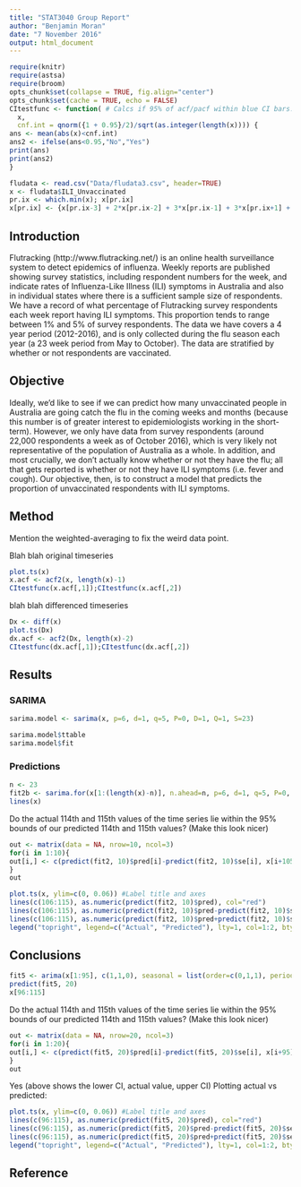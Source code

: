 ```yaml
---
title: "STAT3040 Group Report"
author: "Benjamin Moran"
date: "7 November 2016"
output: html_document
---
```


```r
require(knitr)
require(astsa)
require(broom)
opts_chunk$set(collapse = TRUE, fig.align="center")
opts_chunk$set(cache = TRUE, echo = FALSE)
CItestfunc <- function( # Calcs if 95% of acf/pacf within blue CI bars.
  x,
  cnf.int = qnorm({1 + 0.95}/2)/sqrt(as.integer(length(x)))) { 
ans <- mean(abs(x)<cnf.int)
ans2 <- ifelse(ans<0.95,"No","Yes")
print(ans)
print(ans2)
}
```

```r
fludata <- read.csv("Data/fludata3.csv", header=TRUE)
x <- fludata$ILI_Unvaccinated
pr.ix <- which.min(x); x[pr.ix]
x[pr.ix] <- {x[pr.ix-3] + 2*x[pr.ix-2] + 3*x[pr.ix-1] + 3*x[pr.ix+1] + 2*x[pr.ix+2] + x[pr.ix+3]}/12
```

## Introduction

Flutracking (http://www.flutracking.net/) is an online health surveillance system to detect epidemics of influenza. Weekly reports are published showing survey statistics, including respondent numbers for the week, and indicate rates of Influenza-Like Illness (ILI) symptoms in Australia and also in individual states where there is a sufficient sample size of respondents.
We have a record of what percentage of Flutracking survey respondents each week report having ILI symptoms. This proportion tends to range between 1% and 5% of survey respondents. The data we have covers a 4 year period (2012-2016), and is only collected during the flu season each year (a 23 week period from May to October). The data are stratified by whether or not respondents are vaccinated.

## Objective

Ideally, we'd like to see if we can predict how many unvaccinated people in Australia are going catch the flu in the coming weeks and months (because this number is of greater interest to epidemiologists working in the short-term). However, we only have data from survey respondents (around 22,000 respondents a week as of October 2016), which is very likely not representative of the population of Australia as a whole. In addition, and most crucially, we don't actually know whether or not they have the flu; all that gets reported is whether or not they have ILI symptoms (i.e. fever and cough).
Our objective, then, is to construct a model that predicts the proportion of unvaccinated respondents with ILI symptoms.

## Method

Mention the weighted-averaging to fix the weird data point.

Blah blah original timeseries
```r
plot.ts(x)
x.acf <- acf2(x, length(x)-1)
CItestfunc(x.acf[,1]);CItestfunc(x.acf[,2])
```

blah blah differenced timeseries

```r
Dx <- diff(x)
plot.ts(Dx)
dx.acf <- acf2(Dx, length(x)-2)
CItestfunc(dx.acf[,1]);CItestfunc(dx.acf[,2])
```


## Results

### SARIMA
```r
sarima.model <- sarima(x, p=6, d=1, q=5, P=0, D=1, Q=1, S=23)
```
```r
sarima.model$ttable
sarima.model$fit
```

### Predictions

```r
n <- 23
fit2b <- sarima.for(x[1:(length(x)-n)], n.ahead=n, p=6, d=1, q=5, P=0, D=1, Q=1, S=23)
lines(x)
```
Do the actual 114th and 115th values of the time series lie within the 95%
bounds of our predicted 114th and 115th values? (Make this look nicer)
```r
out <- matrix(data = NA, nrow=10, ncol=3)
for(i in 1:10){
out[i,] <- c(predict(fit2, 10)$pred[i]-predict(fit2, 10)$se[i], x[i+105], predict(fit2, 10)$pred[i]+predict(fit2, 10)$se[i])
}
out
```

```r
plot.ts(x, ylim=c(0, 0.06)) #Label title and axes
lines(c(106:115), as.numeric(predict(fit2, 10)$pred), col="red")
lines(c(106:115), as.numeric(predict(fit2, 10)$pred-predict(fit2, 10)$se), col="red", lty="dashed")
lines(c(106:115), as.numeric(predict(fit2, 10)$pred+predict(fit2, 10)$se), col="red", lty="dashed")
legend("topright", legend=c("Actual", "Predicted"), lty=1, col=1:2, bty="n")
```
## Conclusions
```r
fit5 <- arima(x[1:95], c(1,1,0), seasonal = list(order=c(0,1,1), period=23))
predict(fit5, 20)
x[96:115]
```

Do the actual 114th and 115th values of the time series lie within the 95%
bounds of our predicted 114th and 115th values? (Make this look nicer)
```r
out <- matrix(data = NA, nrow=20, ncol=3)
for(i in 1:20){
out[i,] <- c(predict(fit5, 20)$pred[i]-predict(fit5, 20)$se[i], x[i+95], predict(fit5, 20)$pred[i]+predict(fit5, 20)$se[i])
}
out
```

Yes (above shows the lower CI, actual value, upper CI)
Plotting actual vs predicted:
```r
plot.ts(x, ylim=c(0, 0.06)) #Label title and axes
lines(c(96:115), as.numeric(predict(fit5, 20)$pred), col="red")
lines(c(96:115), as.numeric(predict(fit5, 20)$pred-predict(fit5, 20)$se), col="red", lty="dashed")
lines(c(96:115), as.numeric(predict(fit5, 20)$pred+predict(fit5, 20)$se), col="red", lty="dashed")
legend("topright", legend=c("Actual", "Predicted"), lty=1, col=1:2, bty="n")
```

## Reference

